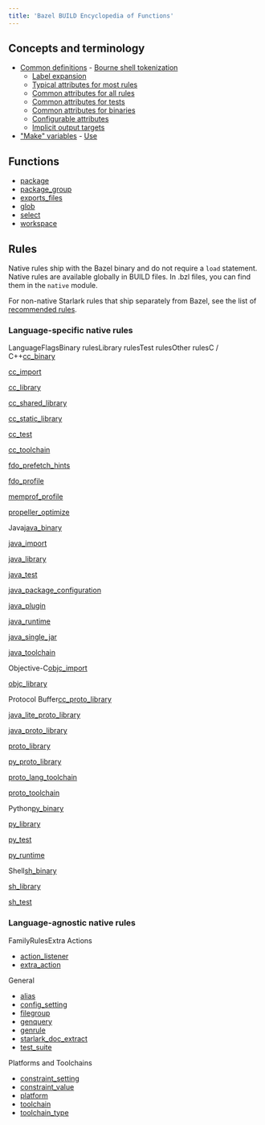 ```yaml
---
title: 'Bazel BUILD Encyclopedia of Functions'
---
```




## Concepts and terminology

- [Common definitions](/reference/be/common-definitions)  - [Bourne shell tokenization](/reference/be/common-definitions#sh-tokenization)
  - [Label expansion](/reference/be/common-definitions#label-expansion)
  - [Typical attributes for most rules](/reference/be/common-definitions#typical-attributes)
  - [Common attributes for all rules](/reference/be/common-definitions#common-attributes)
  - [Common attributes for tests](/reference/be/common-definitions#common-attributes-tests)
  - [Common attributes for binaries](/reference/be/common-definitions#common-attributes-binaries)
  - [Configurable attributes](/reference/be/common-definitions#configurable-attributes)
  - [Implicit output targets](/reference/be/common-definitions#implicit-outputs)
- ["Make" variables](/reference/be/make-variables)  - [Use](/reference/be/make-variables#use)

## Functions

- [package](/reference/be/functions.html#package)
- [package\_group](/reference/be/functions.html#package_group)
- [exports\_files](/reference/be/functions.html#exports_files)
- [glob](/reference/be/functions.html#glob)
- [select](/reference/be/functions.html#select)
- [workspace](/rules/lib/globals/workspace#workspace)

## Rules

Native rules ship with the Bazel binary and do not require a `load` statement.
Native rules are available globally in BUILD files. In .bzl files, you can find them in
the `native` module.

For non-native Starlark rules that ship separately from Bazel, see the list of
[recommended rules](/rules/rules#recommended-rules).

### Language-specific native rules

LanguageFlagsBinary rulesLibrary rulesTest rulesOther rulesC / C++[cc\_binary](c-cpp.html#cc_binary)

[cc\_import](c-cpp.html#cc_import)

[cc\_library](c-cpp.html#cc_library)

[cc\_shared\_library](c-cpp.html#cc_shared_library)

[cc\_static\_library](c-cpp.html#cc_static_library)

[cc\_test](c-cpp.html#cc_test)

[cc\_toolchain](c-cpp.html#cc_toolchain)

[fdo\_prefetch\_hints](c-cpp.html#fdo_prefetch_hints)

[fdo\_profile](c-cpp.html#fdo_profile)

[memprof\_profile](c-cpp.html#memprof_profile)

[propeller\_optimize](c-cpp.html#propeller_optimize)

Java[java\_binary](java.html#java_binary)

[java\_import](java.html#java_import)

[java\_library](java.html#java_library)

[java\_test](java.html#java_test)

[java\_package\_configuration](java.html#java_package_configuration)

[java\_plugin](java.html#java_plugin)

[java\_runtime](java.html#java_runtime)

[java\_single\_jar](java.html#java_single_jar)

[java\_toolchain](java.html#java_toolchain)

Objective-C[objc\_import](objective-c.html#objc_import)

[objc\_library](objective-c.html#objc_library)

Protocol Buffer[cc\_proto\_library](protocol-buffer.html#cc_proto_library)

[java\_lite\_proto\_library](protocol-buffer.html#java_lite_proto_library)

[java\_proto\_library](protocol-buffer.html#java_proto_library)

[proto\_library](protocol-buffer.html#proto_library)

[py\_proto\_library](protocol-buffer.html#py_proto_library)

[proto\_lang\_toolchain](protocol-buffer.html#proto_lang_toolchain)

[proto\_toolchain](protocol-buffer.html#proto_toolchain)

Python[py\_binary](python.html#py_binary)

[py\_library](python.html#py_library)

[py\_test](python.html#py_test)

[py\_runtime](python.html#py_runtime)

Shell[sh\_binary](shell.html#sh_binary)

[sh\_library](shell.html#sh_library)

[sh\_test](shell.html#sh_test)

### Language-agnostic native rules

FamilyRulesExtra Actions

- [action\_listener](extra-actions.html#action_listener)
- [extra\_action](extra-actions.html#extra_action)

General

- [alias](general.html#alias)
- [config\_setting](general.html#config_setting)
- [filegroup](general.html#filegroup)
- [genquery](general.html#genquery)
- [genrule](general.html#genrule)
- [starlark\_doc\_extract](general.html#starlark_doc_extract)
- [test\_suite](general.html#test_suite)

Platforms and Toolchains

- [constraint\_setting](platforms-and-toolchains.html#constraint_setting)
- [constraint\_value](platforms-and-toolchains.html#constraint_value)
- [platform](platforms-and-toolchains.html#platform)
- [toolchain](platforms-and-toolchains.html#toolchain)
- [toolchain\_type](platforms-and-toolchains.html#toolchain_type)

